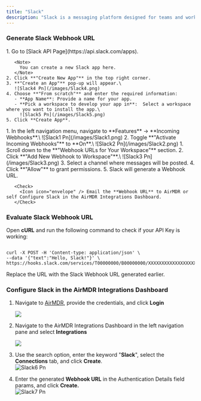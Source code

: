 ```yaml
---
title: "Slack"
description: "Slack is a messaging platform designed for teams and workplaces, offering real-time communication, collaboration tools, and integrations with other apps. Slack API integrations, making it useful for automation and notifications, like using Slack Webhooks to send updates from other systems."
---
```


### Generate Slack Webhook URL

<Steps>
  <Step title="Slack API Page - Create an App">
    1. Go to [Slack API Page](https://api.slack.com/apps).

       <Note>
         You can create a new Slack app here.
       </Note>
    2. Click **"Create New App"** in the top right corner.
    3. **"Create an App"** pop-up will appear.\
       ![Slack4 Pn](/images/Slack4.png)
    4. Choose **"From scratch"** and enter the required information:
       - **App Name**: Provide a name for your app.
       - **Pick a workspace to develop your app in**:  Select a workspace where you want to install the app.\
         ![Slack5 Pn](/images/Slack5.png)
    5. Click **Create App**.
  </Step>
  <Step title="Enable Incoming Webhooks">
    1. In the left navigation menu, navigate to **Features** → **Incoming Webhooks**.\
       ![Slack1 Pn](/images/Slack1.png)
    2. Toggle **"Activate Incoming Webhooks"** to **On**.\
       ![Slack2 Pn](/images/Slack2.png)
  </Step>
  <Step title="Create a Webhook URL">
    1. Scroll down to the **"Webhook URLs for Your Workspace"** section.
    2. Click **"Add New Webhook to Workspace"**.\
       ![Slack3 Pn](/images/Slack3.png)
    3. Select a channel where messages will be posted.
    4. Click **"Allow"** to grant permissions.
    5. Slack will generate a Webhook URL.

       <Check>
         <Icon icon="envelope" /> Email the **Webhook URL** to AirMDR or self Configure Slack in the AirMDR Integrations Dashboard.
       </Check>
  </Step>
</Steps>

### Evaluate Slack Webhook URL

Open **cURL** and run the following command to check if your API Key is working:

```

curl -X POST -H 'Content-type: application/json' \
--data '{"text":"Hello, Slack!"}' \
https://hooks.slack.com/services/T00000000/B00000000/XXXXXXXXXXXXXXXXXXXXXXXX
```

<Note>
  Replace the URL with the Slack Webhook URL generated earlier.
</Note>

### Configure Slack in the AirMDR Integrations Dashboard

1. Navigate to [AirMDR](https://app.airmdr.com/auth/login), provide the credentials, and click **Login**

   ![](/images/Datadog11.png)
2. Navigate to the AirMDR Integrations Dashboard in the left navigation pane and select **Integrations**

   ![](/images/Datadog9.png)
3. Use the search option, enter the keyword "**Slack**", select the **Connections** tab, and click **Create**.\
   ![Slack6 Pn](/images/Slack6.png)
4. Enter the generated **Webhook URL** in the Authentication Details field params, and click **Create.**\
   ![Slack7 Pn](/images/Slack7.png)